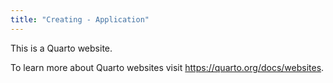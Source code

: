 ```yaml
---
title: "Creating - Application"
---
```


This is a Quarto website.

To learn more about Quarto websites visit <https://quarto.org/docs/websites>.
